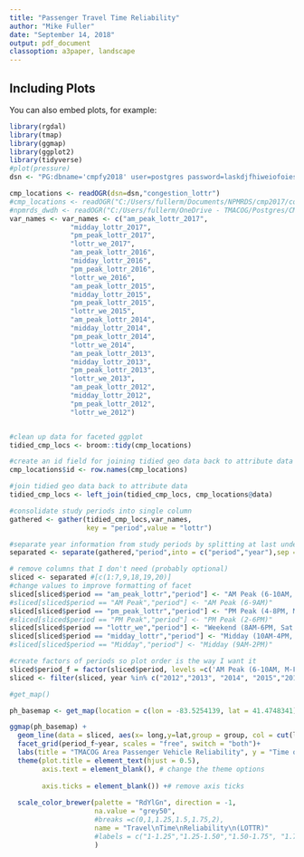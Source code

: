 ```yaml
---
title: "Passenger Travel Time Reliability"
author: "Mike Fuller"
date: "September 14, 2018"
output: pdf_document
classoption: a3paper, landscape
---
```




## Including Plots

You can also embed plots, for example:

```r
library(rgdal)
library(tmap)
library(ggmap)
library(ggplot2)
library(tidyverse)
#plot(pressure)
dsn <- "PG:dbname='cmpfy2018' user=postgres password=laskdjfhiweiofoies"

cmp_locations <- readOGR(dsn=dsn,"congestion_lottr")
#cmp_locations <- readOGR("C:/Users/fullerm/Documents/NPMRDS/cmp2017/congestion_locations.gpkg")
#npmrds_dwdh <- readOGR("C:/Users/fullerm/OneDrive - TMACOG/Postgres/CMP/Data/npmrds_dwdh.gpkg")
var_names <- var_names <- c("am_peak_lottr_2017",
               "midday_lottr_2017",
               "pm_peak_lottr_2017",
               "lottr_we_2017",
               "am_peak_lottr_2016",
               "midday_lottr_2016",
               "pm_peak_lottr_2016",
               "lottr_we_2016",
               "am_peak_lottr_2015",
               "midday_lottr_2015",
               "pm_peak_lottr_2015",
               "lottr_we_2015",
               "am_peak_lottr_2014",
               "midday_lottr_2014",
               "pm_peak_lottr_2014",
               "lottr_we_2014",
               "am_peak_lottr_2013",
               "midday_lottr_2013",
               "pm_peak_lottr_2013",
               "lottr_we_2013",
               "am_peak_lottr_2012",
               "midday_lottr_2012",
               "pm_peak_lottr_2012",
               "lottr_we_2012")


#clean up data for faceted ggplot
tidied_cmp_locs <- broom::tidy(cmp_locations)

#create an id field for joining tidied geo data back to attribute data
cmp_locations$id <- row.names(cmp_locations)

#join tidied geo data back to attribute data
tidied_cmp_locs <- left_join(tidied_cmp_locs, cmp_locations@data)

#consolidate study periods into single column
gathered <- gather(tidied_cmp_locs,var_names,
                   key = "period",value = "lottr")

#separate year information from study periods by splitting at last underscore in string
separated <- separate(gathered,"period",into = c("period","year"),sep = "_(?!.*_)")

# remove columns that I don't need (probably optional)
sliced <- separated #[c(1:7,9,18,19,20)]
#change values to improve formatting of facet
sliced[sliced$period == "am_peak_lottr","period"] <- "AM Peak (6-10AM, M-F)"
#sliced[sliced$period == "AM Peak","period"] <- "AM Peak (6-9AM)"
sliced[sliced$period == "pm_peak_lottr","period"] <- "PM Peak (4-8PM, M-F)"
#sliced[sliced$period == "PM Peak","period"] <- "PM Peak (2-6PM)"
sliced[sliced$period == "lottr_we","period"] <- "Weekend (8AM-6PM, Sat & Sun)"
sliced[sliced$period == "midday_lottr","period"] <- "Midday (10AM-4PM, M-F)"
#sliced[sliced$period == "Midday","period"] <- "Midday (9AM-2PM)"

#create factors of periods so plot order is the way I want it
sliced$period_f = factor(sliced$period, levels =c('AM Peak (6-10AM, M-F)','Midday (10AM-4PM, M-F)','PM Peak (4-8PM, M-F)','Weekend (8AM-6PM, Sat & Sun)'))
sliced <- filter(sliced, year %in% c("2012","2013", "2014", "2015","2016","2017"))

#get_map()

ph_basemap <- get_map(location = c(lon = -83.5254139, lat = 41.4748341), zoom = 10, maptype = "roadmap")

ggmap(ph_basemap) + 
  geom_line(data = sliced, aes(x= long,y=lat,group = group, col = cut(lottr,c(1,1.25,1.5,1.75,2,4))))+
  facet_grid(period_f~year, scales = "free", switch = "both")+
  labs(title = "TMACOG Area Passenger Vehicle Reliability", y = "Time of Day", x = "Year",caption = "source: INRIX, NPMRDS, Google")+
  theme(plot.title = element_text(hjust = 0.5),
        axis.text = element_blank(), # change the theme options
        
        axis.ticks = element_blank()) +# remove axis ticks
  
  scale_color_brewer(palette = "RdYlGn", direction = -1,
                     na.value = "grey50",
                     #breaks =c(0,1,1.25,1.5,1.75,2),
                     name = "Travel\nTime\nReliability\n(LOTTR)"
                     #labels = c("1-1.25","1.25-1.50","1.50-1.75", "1.75-2", "> 2", "NA")
                     )
```


